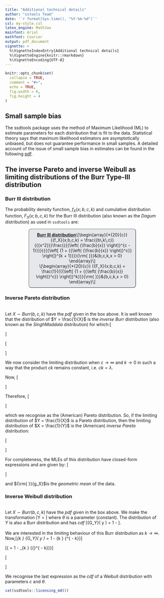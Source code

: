 ```yaml
---
title: "Additional technical details"
author: "sstools Team"
date: '`r format(Sys.time(), "%Y-%m-%d")`'
csl: my-style.csl
latex_engine: MathJax
mainfont: Arial
mathfont: Courier
output: pdf_document
vignette: >
  %\VignetteIndexEntry{Additional technical details}
  %\VignetteEngine{knitr::rmarkdown}
  %\VignetteEncoding{UTF-8}
---
```


<style>

.box {
  height: auto;
  width: 65%;
  padding: 10px;
  border: 1.5px outset #5C5B5D;
  background-color: #E7E8EC;
  border-radius: 8px;
  text-align: left;
  margin: auto;
}

</style>

<script type="text/x-mathjax-config">MathJax.Hub.Config({  "HTML-CSS": { minScaleAdjust: 0.5, availableFonts: [] }  });
</script>


```r
knitr::opts_chunk$set(
  collapse = TRUE,
  comment = "#>",
  echo = TRUE,
  fig.width = 6,
  fig.height = 4
)
```

## Small sample bias

The ssdtools package uses the method of Maximum Likelihood (ML) to estimate parameters for each distribution
that is fit to the data. Statistical theory says that maximum likelihood estimators are asymptotically
unbiased, but does not guarantee performance in small samples. A detailed account of the issue of small sample bias in estimates can be found in the following [pdf](https://github.com/bcgov/ssdtools/blob/master/vignettes/small-sample-bias.pdf).

## The inverse Pareto and inverse Weibull as limiting distributions of the Burr Type-III distribution

### Burr III distribution

The probability density function, ${f_X}(x;b,c,k)$ and cumulative distribution function, ${F_X}(x;b,c,k)$ for the Burr III distribution (also known as the *Dagum* distribution) as used in `ssdtools` are:


<div style="text-align: center;"font-size: 1.2em; color:#3664EE;" class="box";>
<b><u>Burr III distribution</u></b>\[\begin{array}{*{20}{c}}
{{f_X}(x;b,c,k) = \frac{{b\,k\,c}}{{{x^2}}}\frac{{{{\left( {\frac{b}{x}} \right)}^{c - 1}}}}{{{{\left[ {1 + {{\left( {\frac{b}{x}} \right)}^c}} \right]}^{k + 1}}}}{\rm{ }}}&{b,c,k,x > 0}
\end{array}\]<br>\[\begin{array}{*{20}{c}}
{{F_X}(x;b,c,k) = \frac{1}{{{{\left[ {1 + {{\left( {\frac{b}{x}} \right)}^c}} \right]}^k}}}{\rm{ }}}&{b,c,k,x > 0}
\end{array}\]
</div>

### Inverse Pareto distribution

<br>Let $X \sim Burr(b,c,k)$ have the *pdf* given in the box above. It is well known that the distribution of $Y = \frac{1}{X}$ is the *inverse Burr* distribution (also known as the *SinghMaddala* distribution) for which:\[\begin{array}{*{20}{c}}
{{f_Y}(y;b,c,k) = \frac{{c{\kern 1pt} {\kern 1pt} k{{\left( {\frac{y}{b}} \right)}^c}}}{{y{\kern 1pt} {{\left[ {1 + {{\left( {\frac{y}{b}} \right)}^c}} \right]}^{k + 1}}}}}&{b,c,k,y > 0}
\end{array}\]

\[\begin{array}{*{20}{c}}
{{F_Y}(y;b,c,k) = 1 - \frac{1}{{{{\left[ {1 + {{\left( {\frac{y}{b}} \right)}^c}} \right]}^k}}}}&{b,c,k,y > 0}
\end{array}\]

We now consider the limiting distribution when $c \to \infty$ and $k \to 0$ in such a way that the product $ck$ remains constant, i.e. $ck = \lambda$.

Now, 
\[\begin{array}{l}
\mathop {\mathop {\lim }\limits_{(c,k) \to (\infty ,0)} }\limits_{ck = \lambda } \left\{ {{F_Y}(y;b,c,k)} \right\} = 1 - \mathop {\mathop {\lim }\limits_{(c,k) \to (\infty ,0)} }\limits_{ck = \lambda } \frac{1}{{{{\left[ {1 + {{\left( {\frac{y}{b}} \right)}^c}} \right]}^k}}}\\
\\
and\\
\\
\mathop {\mathop {\lim }\limits_{(c,k) \to (\infty ,0)} }\limits_{ck = \lambda } {\left[ {1 + {{\left( {\frac{y}{b}} \right)}^c}} \right]^k} = \mathop {\mathop {\lim }\limits_{(c,k) \to (\infty ,0)} }\limits_{ck = \lambda } \left\{ {{{\left( {\frac{y}{b}} \right)}^{ck}}{{\left[ {1 + {{\left( {\frac{b}{y}} \right)}^c}} \right]}^k}} \right\}\\
\\
and\\
\\
\mathop {\mathop {\lim }\limits_{(c,k) \to (\infty ,0)} }\limits_{ck = \lambda } \left\{ {{{\left( {\frac{y}{b}} \right)}^{ck}}{{\left[ {1 + {{\left( {\frac{b}{y}} \right)}^c}} \right]}^k}} \right\} = \mathop {\mathop {\lim }\limits_{(c,k) \to (\infty ,0)} }\limits_{ck = \lambda } \left\{ {{{\left( {\frac{y}{b}} \right)}^{ck}}} \right\}\mathop {\mathop {\lim }\limits_{(c,k) \to (\infty ,0)} }\limits_{ck = \lambda } \left\{ {{{\left[ {1 + {{\left( {\frac{b}{y}} \right)}^c}} \right]}^k}} \right\}\\
 = \mathop {\mathop {\lim }\limits_{(c,k) \to (\infty ,0)} }\limits_{ck = \lambda } \left\{ {{{\left( {\frac{y}{b}} \right)}^{ck}}} \right\}\; \cdot \,1\\
 = {\left( {\frac{y}{b}} \right)^\lambda }
\end{array}\]

Therefore, \[\begin{array}{*{20}{c}}
{\mathop {\mathop {\lim }\limits_{(c,k) \to (\infty ,0)} }\limits_{ck = \lambda } \left\{ {{F_Y}(y;b,c,k)} \right\} = 1 - {{\left( {\frac{b}{y}} \right)}^\lambda }}&{y \ge b}
\end{array}\]

which we recognise as the (American) Pareto distribution. So, if the limiting distribution of $Y = \frac{1}{X}$ is a Pareto distribution, then the limiting distribution of $X = \frac{1}{Y}$ is the (American) *inverse Pareto* distribution:

\[\begin{array}{l}
{f_X}\left( {x;\alpha ,\beta } \right) = \lambda {b^\lambda }{x^{\lambda  - 1}};{\rm{  }}0 \le x \le {\textstyle{1 \over b}};{\rm{  }}\lambda {\rm{,}}b > 0\\
{F_X}\left( {x;\alpha ,\beta } \right) = {\left( {xb} \right)^\lambda };{\rm{  }}0 \le x \le {\textstyle{1 \over b}};{\rm{  }}\lambda {\rm{,}}b > 0
\end{array}\]

For completeness, the MLEs of this distribution have closed-form expressions and are given by:
\[\begin{array}{l}
\hat \lambda  = {\left[ {\ln \left( {\frac{{{g_X}}}{{\hat b}}} \right)} \right]^{ - 1}}\\
\hat b = \frac{1}{{\max \left\{ {{X_i}} \right\}}}{\rm{ }}
\end{array}\]

and ${\rm{ }}{g_X}$is the *geometric mean* of the data.

### Inverse Weibull distribution

<br>Let $X \sim Burr(b,c,k)$ have the *pdf* given in the box above. We make the transformation \[Y = \frac{{b{\kern 1pt} {k^{\tfrac{1}{c}}}{\kern 1pt} \theta }}{X}\]
where $\theta$ is a parameter (constant). The distribution of $Y$ is also a Burr distribution and has *cdf* \[{G_Y}\left( y \right) = 1 - \frac{1}{{{{\left[ {1 + {{\left( {\frac{y}{{{k^{\tfrac{1}{c}}}{\kern 1pt} \theta }}} \right)}^c}} \right]}^k}}}\].<br><br>We are interested in the limiting behaviour of this Burr distribution as $k \to \infty$.
<br>Now,\[\mathop {\lim }\limits_{k \to \infty } {G_Y}\left( y \right) = 1 - \mathop {\lim }\limits_{k \to \infty } {\left[ {1 + {{\left( {\frac{y}{{{k^{\tfrac{1}{c}}}{\kern 1pt} \theta }}} \right)}^c}} \right]^{ - k}}\]

\[{ = 1 - \mathop {\lim }\limits_{k \to \infty } {{\left[ {1 + \frac{{{{\left( {\frac{y}{\theta }} \right)}^c}}}{{k{\kern 1pt} }}} \right]}^{ - k}}}\]

\[\begin{matrix}
   =1-\exp \left[ -{{\left( \frac{y}{\theta } \right)}^{c}} \right]  \\
   \left\{ \text{using the fact that }\underset{n\to \infty }{\mathop{\lim }}\,{{\left( 1+{}^{z}\!\!\diagup\!\!{}_{n}\; \right)}^{-n}}={{e}^{-z}} \right\}  \\
\end{matrix}\]

We recognise the last expression as the *cdf* of a Weibull distribution with parameters $c$ and $\theta$.



```r
cat(ssdtools::licensing_md())
```
